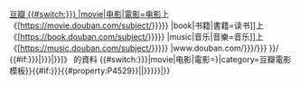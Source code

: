 [[豆瓣|豆瓣<!--
-->{{#switch:{{{3|{{{type|movie}}}}}}<!-- 如果“type”参数为空，则默认地设定为“movie”，并跳到下面提到的第2步 -->
|movie|电影|電影=电影]]上《[https://movie.douban.com/subject/{{{1|{{{id|{{#property:P4529}}}}}}}}<!-- 如果用户调用模板时已指定“type”参数内容为“movie”，则自动按本行格式补全网址 -->
|book|书籍|書籍=读书]]上《[https://book.douban.com/subject/{{{1|{{{id|{{#property:P6442}}}}}}}}<!-- 如果用户调用模板时已指定“type”参数内容为“book”，则自动按本行格式补全网址 -->
|music|音乐|音樂=音乐]]上《[https://music.douban.com/subject/{{{1|{{{id|{{#property:P6445}}}}}}}}<!-- 如果用户调用模板时已指定“type”参数内容为“music”，则自动按本行格式补全网址 -->
|www.douban.com/{{{3|{{{type|}}}}}}/{{{1|{{{id|}}}}}}<!-- #switch的默认情况的第2步处理方法 -->
}}/<!--前面几行用于分情况补全网址的switch语句到此行结束(而下一行代码则主要是根据参数设置标题，还有最后的几行代码是用于检测维基数据链接(可适当减少调用本模板或在维基数据专门页录入信息时id值意外写错的问题)和自动加入说明文档的)；本行的斜杠是显示于豆瓣网址末端的斜杠，不是代码的一部分 :-)
--> {{#if:{{{2|{{{title|}}}}}}|{{{2|{{{title|}}}}}}|{{PAGENAMEBASE}}}}]》<!-- 如果“title”参数非空，则直接调取其参数作为标题；若非如此，则设置默认标题为调用本模板的原维基百科页面名
-->的資料 {{zh-cn}}<includeonly>{{#switch:{{{3|{{{type|movie}}}}}}|movie|电影|電影={{WikidataCheck|property=P4529|value={{{1|{{{id|}}}}}}|category=豆瓣電影模板}}{{#if:{{{1|{{{id|}}}}}}{{#property:P4529}}||{{EditAtWikidata|pid=P4529|{{{1|{{{id|}}}}}}}}{{main other|[[Category:没有设定ID的豆瓣模板]]}}}}|}}</includeonly><noinclude>
{{Documentation}}
</noinclude>